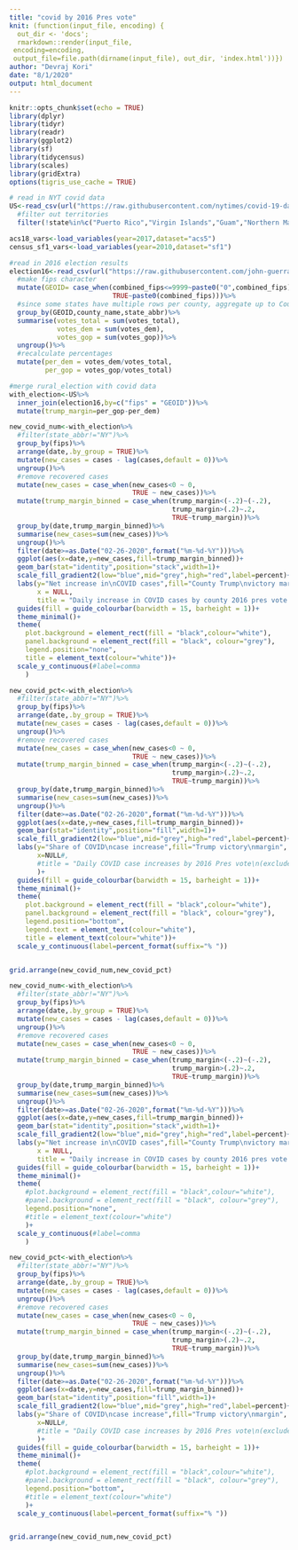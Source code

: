 ```yaml
---
title: "covid by 2016 Pres vote"
knit: (function(input_file, encoding) {
  out_dir <- 'docs';
  rmarkdown::render(input_file,
 encoding=encoding,
 output_file=file.path(dirname(input_file), out_dir, 'index.html'))})
author: "Devraj Kori"
date: "8/1/2020"
output: html_document
---
```



```r
knitr::opts_chunk$set(echo = TRUE)
library(dplyr)
library(tidyr)
library(readr)
library(ggplot2)
library(sf)
library(tidycensus)
library(scales)
library(gridExtra)
options(tigris_use_cache = TRUE)
```

```r
# read in NYT covid data
US<-read_csv(url("https://raw.githubusercontent.com/nytimes/covid-19-data/master/us-counties.csv"))%>%
  #filter out territories
  filter(!state%in%c("Puerto Rico","Virgin Islands","Guam","Northern Mariana Islands"))

acs18_vars<-load_variables(year=2017,dataset="acs5")
census_sf1_vars<-load_variables(year=2010,dataset="sf1")

#read in 2016 election results
election16<-read_csv(url("https://raw.githubusercontent.com/john-guerra/US_Elections_Results/master/US%20presidential%20election%20results%20by%20county.csv"))%>%
  #make fips character
  mutate(GEOID= case_when(combined_fips<=9999~paste0("0",combined_fips),
                          TRUE~paste0(combined_fips)))%>%
  #since some states have multiple rows per county, aggregate up to County level
  group_by(GEOID,county_name,state_abbr)%>%
  summarise(votes_total = sum(votes_total),
            votes_dem = sum(votes_dem),
            votes_gop = sum(votes_gop))%>%
  ungroup()%>%
  #recalculate percentages
  mutate(per_dem = votes_dem/votes_total,
         per_gop = votes_gop/votes_total)

#merge rural_election with covid data
with_election<-US%>%
  inner_join(election16,by=c("fips" = "GEOID"))%>%
  mutate(trump_margin=per_gop-per_dem)

```

```r
new_covid_num<-with_election%>%
  #filter(state_abbr!="NY")%>%
  group_by(fips)%>%
  arrange(date,.by_group = TRUE)%>%
  mutate(new_cases = cases - lag(cases,default = 0))%>%
  ungroup()%>%
  #remove recovered cases
  mutate(new_cases = case_when(new_cases<0 ~ 0,
                               TRUE ~ new_cases))%>%
  mutate(trump_margin_binned = case_when(trump_margin<(-.2)~(-.2),
                                         trump_margin>(.2)~.2,
                                         TRUE~trump_margin))%>%
  group_by(date,trump_margin_binned)%>%
  summarise(new_cases=sum(new_cases))%>%
  ungroup()%>%
  filter(date>=as.Date("02-26-2020",format("%m-%d-%Y")))%>%
  ggplot(aes(x=date,y=new_cases,fill=trump_margin_binned))+
  geom_bar(stat="identity",position="stack",width=1)+
  scale_fill_gradient2(low="blue",mid="grey",high="red",label=percent)+
  labs(y="Net increase in\nCOVID cases",fill="County Trump\nvictory margin",
       x = NULL,
       title = "Daily increase in COVID cases by county 2016 pres vote (excludes NYC)")+
  guides(fill = guide_colourbar(barwidth = 15, barheight = 1))+
  theme_minimal()+
  theme(
    plot.background = element_rect(fill = "black",colour="white"),
    panel.background = element_rect(fill = "black", colour="grey"),
    legend.position="none",
    title = element_text(colour="white"))+
  scale_y_continuous(#label=comma
    )

new_covid_pct<-with_election%>%
  #filter(state_abbr!="NY")%>%
  group_by(fips)%>%
  arrange(date,.by_group = TRUE)%>%
  mutate(new_cases = cases - lag(cases,default = 0))%>%
  ungroup()%>%
  #remove recovered cases
  mutate(new_cases = case_when(new_cases<0 ~ 0,
                               TRUE ~ new_cases))%>%
  mutate(trump_margin_binned = case_when(trump_margin<(-.2)~(-.2),
                                         trump_margin>(.2)~.2,
                                         TRUE~trump_margin))%>%
  group_by(date,trump_margin_binned)%>%
  summarise(new_cases=sum(new_cases))%>%
  ungroup()%>%
  filter(date>=as.Date("02-26-2020",format("%m-%d-%Y")))%>%
  ggplot(aes(x=date,y=new_cases,fill=trump_margin_binned))+
  geom_bar(stat="identity",position="fill",width=1)+
  scale_fill_gradient2(low="blue",mid="grey",high="red",label=percent)+
  labs(y="Share of COVID\ncase increase",fill="Trump victory\nmargin",
       x=NULL#,
       #title = "Daily COVID case increases by 2016 Pres vote\n(excludes NYC)"
       )+
  guides(fill = guide_colourbar(barwidth = 15, barheight = 1))+
  theme_minimal()+
  theme(
    plot.background = element_rect(fill = "black",colour="white"),
    panel.background = element_rect(fill = "black", colour="grey"),
    legend.position="bottom",
    legend.text = element_text(colour="white"),
    title = element_text(colour="white"))+
  scale_y_continuous(label=percent_format(suffix="% "))


grid.arrange(new_covid_num,new_covid_pct)
```

```r
new_covid_num<-with_election%>%
  #filter(state_abbr!="NY")%>%
  group_by(fips)%>%
  arrange(date,.by_group = TRUE)%>%
  mutate(new_cases = cases - lag(cases,default = 0))%>%
  ungroup()%>%
  #remove recovered cases
  mutate(new_cases = case_when(new_cases<0 ~ 0,
                               TRUE ~ new_cases))%>%
  mutate(trump_margin_binned = case_when(trump_margin<(-.2)~(-.2),
                                         trump_margin>(.2)~.2,
                                         TRUE~trump_margin))%>%
  group_by(date,trump_margin_binned)%>%
  summarise(new_cases=sum(new_cases))%>%
  ungroup()%>%
  filter(date>=as.Date("02-26-2020",format("%m-%d-%Y")))%>%
  ggplot(aes(x=date,y=new_cases,fill=trump_margin_binned))+
  geom_bar(stat="identity",position="stack",width=1)+
  scale_fill_gradient2(low="blue",mid="grey",high="red",label=percent)+
  labs(y="Net increase in\nCOVID cases",fill="County Trump\nvictory margin",
       x = NULL,
       title = "Daily increase in COVID cases by county 2016 pres vote (excludes NYC)")+
  guides(fill = guide_colourbar(barwidth = 15, barheight = 1))+
  theme_minimal()+
  theme(
    #plot.background = element_rect(fill = "black",colour="white"),
    #panel.background = element_rect(fill = "black", colour="grey"),
    legend.position="none",
    #title = element_text(colour="white")
    )+
  scale_y_continuous(#label=comma
    )

new_covid_pct<-with_election%>%
  #filter(state_abbr!="NY")%>%
  group_by(fips)%>%
  arrange(date,.by_group = TRUE)%>%
  mutate(new_cases = cases - lag(cases,default = 0))%>%
  ungroup()%>%
  #remove recovered cases
  mutate(new_cases = case_when(new_cases<0 ~ 0,
                               TRUE ~ new_cases))%>%
  mutate(trump_margin_binned = case_when(trump_margin<(-.2)~(-.2),
                                         trump_margin>(.2)~.2,
                                         TRUE~trump_margin))%>%
  group_by(date,trump_margin_binned)%>%
  summarise(new_cases=sum(new_cases))%>%
  ungroup()%>%
  filter(date>=as.Date("02-26-2020",format("%m-%d-%Y")))%>%
  ggplot(aes(x=date,y=new_cases,fill=trump_margin_binned))+
  geom_bar(stat="identity",position="fill",width=1)+
  scale_fill_gradient2(low="blue",mid="grey",high="red",label=percent)+
  labs(y="Share of COVID\ncase increase",fill="Trump victory\nmargin",
       x=NULL#,
       #title = "Daily COVID case increases by 2016 Pres vote\n(excludes NYC)"
       )+
  guides(fill = guide_colourbar(barwidth = 15, barheight = 1))+
  theme_minimal()+
  theme(
    #plot.background = element_rect(fill = "black",colour="white"),
    #panel.background = element_rect(fill = "black", colour="grey"),
    legend.position="bottom",
    #title = element_text(colour="white")
    )+
  scale_y_continuous(label=percent_format(suffix="% "))


grid.arrange(new_covid_num,new_covid_pct)
```
